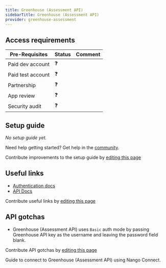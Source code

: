 ```yaml
---
title: Greenhouse (Assessment API)
sidebarTitle: Greenhouse (Assessment API)
provider: greenhouse-assessment
---
```




<Overview />
<PreBuiltTooling />
<PreBuiltUseCases />

## Access requirements
| Pre-Requisites | Status | Comment|
| - | - | - |
| Paid dev account | ❓ |  |
| Paid test account | ❓ |  |
| Partnership | ❓ | |
| App review | ❓ |  |
| Security audit | ❓ | |


## Setup guide

_No setup guide yet._

<Tip>Need help getting started? Get help in the [community](https://nango.dev/slack).</Tip>

<Note>Contribute improvements to the setup guide by [editing this page](https://github.com/nangohq/nango/tree/master/docs-v2/integrations/all/greenhouse-assessment.mdx)</Note>


## Useful links
-   [Authentication docs](https://developers.greenhouse.io/assessment.html#authentication)
-   [API Docs](https://developers.greenhouse.io/assessment.html#introduction)

<Note>Contribute useful links by [editing this page](https://github.com/nangohq/nango/tree/master/docs-v2/integrations/all/greenhouse-assessment.mdx)</Note>

## API gotchas

- Greenhouse (Assessment API) uses `Basic` auth mode by passing Greenhouse API key as the username and leaving the password field blank.

<Note>Contribute API gotchas by [editing this page](https://github.com/nangohq/nango/tree/master/docs-v2/integrations/all/greenhouse-assessment.mdx)</Note>

<Card title="Connect to Greenhouse (Assessment API)" icon="link" href="/integrations/all/greenhouse-assessment/connect" horizontal>
  Guide to connect to Greenhouse (Assessment API) using Nango Connect.
</Card>
